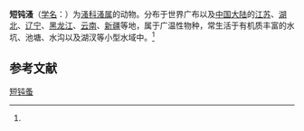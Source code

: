 {{Speciesbox
| name = 短钝蚤
| status = 
| status_system = 
| image = 
| genus = Daphnia
| species = obtusa
| authority = (Kurz, 1874)<ref name='id12301'>{{cite web| url =http://www.bioinfo.cn/db05/BjdwSpecies.php?action=view&id=12301| title =短钝溞| work =《中国动物物种编目数据库》| publisher =中国科学院微生物研究所| author =中国科学院动物研究所| accessdate =2009-04-28| deadurl =yes| archiveurl =https://web.archive.org/web/20160305054722/http://www.bioinfo.cn/db05/BjdwSpecies.php?action=view&id=12301| archivedate =2016-03-05}}</ref>
}}

'''短钝溞'''（[[学名|学名]]：{{lang|la|''Daphnia obtusa''}}）为[[溞科|溞科]][[溞属|溞属]]的动物。分布于世界广布以及[[中国大陆|中国大陆]]的[[江苏|江苏]]、[[湖北|湖北]]、[[辽宁|辽宁]]、[[黑龙江|黑龙江]]、[[云南|云南]]、[[新疆|新疆]]等地，属于广温性物种，常生活于有机质丰富的水坑、池塘、水沟以及湖汊等小型水域中。<ref name='id12301'/>

== 参考文献 ==
{{reflist}}

{{Wikispecies|Daphnia obtusa}}
{{Taxonbar|from=Q6549054}}

[[Category:溞属|短钝蚤]]


{{节肢动物小作品}}